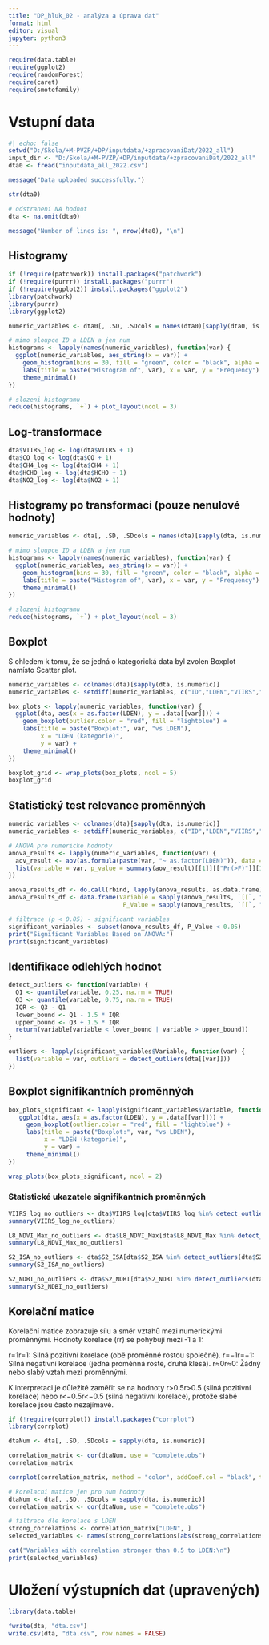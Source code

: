 ---
title: "DP_hluk_02 - analýza a úprava dat"
format: html
editor: visual
jupyter: python3
---

```{R}
require(data.table)
require(ggplot2)
require(randomForest)
require(caret)
require(smotefamily)
```

# Vstupní data

```{R}
#| echo: false
setwd("D:/Skola/+M-PVZP/+DP/inputdata/+zpracovaniDat/2022_all")
input_dir <- "D:/Skola/+M-PVZP/+DP/inputdata/+zpracovaniDat/2022_all"
dta0 <- fread("inputdata_all_2022.csv")

message("Data uploaded successfully.")

```

```{R}
str(dta0)
```

```{R}
# odstraneni NA hodnot
dta <- na.omit(dta0)
```

```{R}
message("Number of lines is: ", nrow(dta0), "\n")
```

## Histogramy

```{R}

if (!require(patchwork)) install.packages("patchwork")
if (!require(purrr)) install.packages("purrr")
if (!require(ggplot2)) install.packages("ggplot2")
library(patchwork)
library(purrr)
library(ggplot2)

numeric_variables <- dta0[, .SD, .SDcols = names(dta0)[sapply(dta0, is.numeric) & !(names(dta0) %in% c("ID", "LDEN"))]]

# mimo sloupce ID a LDEN a jen num
histograms <- lapply(names(numeric_variables), function(var) {
  ggplot(numeric_variables, aes_string(x = var)) +
    geom_histogram(bins = 30, fill = "green", color = "black", alpha = 0.7) +
    labs(title = paste("Histogram of", var), x = var, y = "Frequency") +
    theme_minimal()
})

# slozeni histogramu
reduce(histograms, `+`) + plot_layout(ncol = 3)

```

## Log-transformace

```{R}
dta$VIIRS_log <- log(dta$VIIRS + 1)
dta$CO_log <- log(dta$CO + 1)
dta$CH4_log <- log(dta$CH4 + 1)
dta$HCHO_log <- log(dta$HCHO + 1)
dta$NO2_log <- log(dta$NO2 + 1)

```

## Histogramy po transformaci (pouze nenulové hodnoty)

```{R}
numeric_variables <- dta[, .SD, .SDcols = names(dta)[sapply(dta, is.numeric) & !(names(dta) %in% c("ID", "LDEN"))]]

# mimo sloupce ID a LDEN a jen num
histograms <- lapply(names(numeric_variables), function(var) {
  ggplot(numeric_variables, aes_string(x = var)) +
    geom_histogram(bins = 30, fill = "green", color = "black", alpha = 0.7) +
    labs(title = paste("Histogram of", var), x = var, y = "Frequency") +
    theme_minimal()
})

# slozeni histogramu
reduce(histograms, `+`) + plot_layout(ncol = 3)

```

## Boxplot

S ohledem k tomu, že se jedná o kategorická data byl zvolen Boxplot namísto Scatter plot.

```{R}
numeric_variables <- colnames(dta)[sapply(dta, is.numeric)]
numeric_variables <- setdiff(numeric_variables, c("ID","LDEN","VIIRS","CH4","NO2"))  

box_plots <- lapply(numeric_variables, function(var) {
  ggplot(dta, aes(x = as.factor(LDEN), y = .data[[var]])) +
    geom_boxplot(outlier.color = "red", fill = "lightblue") +
    labs(title = paste("Boxplot:", var, "vs LDEN"),
         x = "LDEN (kategorie)",
         y = var) +
    theme_minimal()
})

boxplot_grid <- wrap_plots(box_plots, ncol = 5)
boxplot_grid
```

## Statistický test relevance proměnných

```{r anova-tests}
numeric_variables <- colnames(dta)[sapply(dta, is.numeric)]
numeric_variables <- setdiff(numeric_variables, c("ID","LDEN","VIIRS","CH4","NO2"))

# ANOVA pro numericke hodnoty
anova_results <- lapply(numeric_variables, function(var) {
  aov_result <- aov(as.formula(paste(var, "~ as.factor(LDEN)")), data = dta)
  list(variable = var, p_value = summary(aov_result)[[1]][["Pr(>F)"]][1])
})

anova_results_df <- do.call(rbind, lapply(anova_results, as.data.frame))
anova_results_df <- data.frame(Variable = sapply(anova_results, `[[`, "variable"),
                                P_Value = sapply(anova_results, `[[`, "p_value"))

# filtrace (p < 0.05) - significant variables
significant_variables <- subset(anova_results_df, P_Value < 0.05)
print("Significant Variables Based on ANOVA:")
print(significant_variables)
```

## Identifikace odlehlých hodnot

```{R}
detect_outliers <- function(variable) {
  Q1 <- quantile(variable, 0.25, na.rm = TRUE)
  Q3 <- quantile(variable, 0.75, na.rm = TRUE)
  IQR <- Q3 - Q1
  lower_bound <- Q1 - 1.5 * IQR
  upper_bound <- Q3 + 1.5 * IQR
  return(variable[variable < lower_bound | variable > upper_bound])
}

outliers <- lapply(significant_variables$Variable, function(var) {
  list(variable = var, outliers = detect_outliers(dta[[var]]))
})

```

## Boxplot signifikantních proměnných

```{R}
box_plots_significant <- lapply(significant_variables$Variable, function(var) {
   ggplot(dta, aes(x = as.factor(LDEN), y = .data[[var]])) +
     geom_boxplot(outlier.color = "red", fill = "lightblue") +
     labs(title = paste("Boxplot:", var, "vs LDEN"),
          x = "LDEN (kategorie)",
          y = var) +
     theme_minimal()
})

wrap_plots(box_plots_significant, ncol = 2)
```

### Statistické ukazatele signifikantních proměnných

```{R}
VIIRS_log_no_outliers <- dta$VIIRS_log[dta$VIIRS_log %in% detect_outliers(dta$VIIRS_log) == FALSE]
summary(VIIRS_log_no_outliers)

```

```{R}
L8_NDVI_Max_no_outliers <- dta$L8_NDVI_Max[dta$L8_NDVI_Max %in% detect_outliers(dta$L8_NDVI_Max) == FALSE]
summary(L8_NDVI_Max_no_outliers)

```

```{R}
S2_ISA_no_outliers <- dta$S2_ISA[dta$S2_ISA %in% detect_outliers(dta$S2_ISA) == FALSE]
summary(S2_ISA_no_outliers)

```

```{R}
S2_NDBI_no_outliers <- dta$S2_NDBI[dta$S2_NDBI %in% detect_outliers(dta$S2_NDBI) == FALSE]
summary(S2_NDBI_no_outliers)

```

## Korelační matice

Korelační matice zobrazuje sílu a směr vztahů mezi numerickými proměnnými. Hodnoty korelace (rr) se pohybují mezi -1 a 1:

r=1r=1: Silná pozitivní korelace (obě proměnné rostou společně). r=−1r=−1: Silná negativní korelace (jedna proměnná roste, druhá klesá). r≈0r≈0: Žádný nebo slabý vztah mezi proměnnými.

K interpretaci je důležité zaměřit se na hodnoty r\>0.5r\>0.5 (silná pozitivní korelace) nebo r\<−0.5r\<−0.5 (silná negativní korelace), protože slabé korelace jsou často nezajímavé.

```{R}
if (!require(corrplot)) install.packages("corrplot")
library(corrplot)

dtaNum <- dta[, .SD, .SDcols = sapply(dta, is.numeric)]

correlation_matrix <- cor(dtaNum, use = "complete.obs") 
correlation_matrix

corrplot(correlation_matrix, method = "color", addCoef.col = "black", tl.col = "black", tl.srt = 45)

```

```{R}
# korelacni matice jen pro num hodnoty
dtaNum <- dta[, .SD, .SDcols = sapply(dta, is.numeric)]
correlation_matrix <- cor(dtaNum, use = "complete.obs")

# filtrace dle korelace s LDEN
strong_correlations <- correlation_matrix["LDEN", ]
selected_variables <- names(strong_correlations[abs(strong_correlations) > 0.5 & names(strong_correlations) != "LDEN"])

cat("Variables with correlation stronger than 0.5 to LDEN:\n")
print(selected_variables)

```

# Uložení výstupních dat (upravených)

```{R}
library(data.table)

fwrite(dta, "dta.csv")
write.csv(dta, "dta.csv", row.names = FALSE)

```
